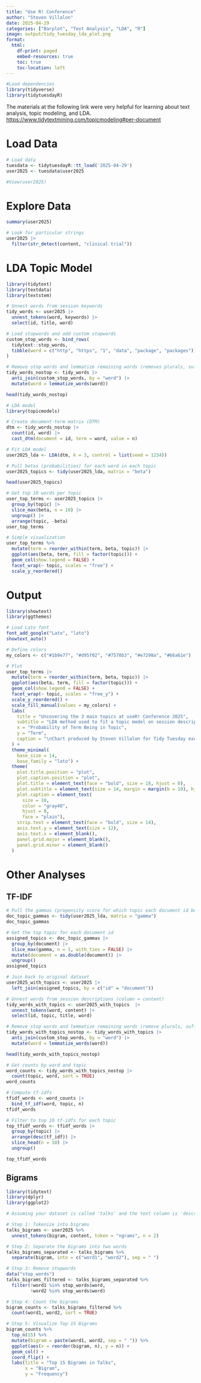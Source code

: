 ```yaml
---
title: "Use R! Conference"
author: "Steven Villalon"
date: 2025-04-29
categories: ["Barplot", "Text Analysis", "LDA", "R"]
image: output/tidy_tuesday_lda_plot.png
format:
  html:
    df-print: paged
    embed-resources: true
    toc: true
    toc-location: left
---
```


```r
#Load dependencies
library(tidyverse)
library(tidytuesdayR)
```

The materials at the following link were very helpful for learning about text analysis, topic modeling, and LDA. <https://www.tidytextmining.com/topicmodeling#per-document>

# Load Data

```r
# Load data
tuesdata <- tidytuesdayR::tt_load('2025-04-29')
user2025 <- tuesdata$user2025

#View(user2025)
```

# Explore Data

```r
summary(user2025)
```

```r
# Look for particular strings
user2025 |> 
  filter(str_detect(content, "clinical trial"))
```

# LDA Topic Model

```r
library(tidytext)
library(textdata)
library(textstem)

# Unnest words from session keywords
tidy_words <- user2025 |>  
  unnest_tokens(word, keywords) |>  
  select(id, title, word)

# Load stopwords and add custom stopwords
custom_stop_words <- bind_rows(
  tidytext::stop_words,
  tibble(word = c("http", "https", "1", "data", "package", "packages"))
)

# Remove stop words and lemmatize remaining words (removes plurals, suffixes, etc)
tidy_words_nostop <- tidy_words |>
  anti_join(custom_stop_words, by = "word") |> 
  mutate(word = lemmatize_words(word))

head(tidy_words_nostop)
```

```r
# LDA model
library(topicmodels)

# Create document-term matrix (DTM)
dtm <- tidy_words_nostop |> 
  count(id, word) |>
  cast_dtm(document = id, term = word, value = n)

# Fit LDA model
user2025_lda <- LDA(dtm, k = 3, control = list(seed = 1234))

# Pull betas (probabilities) for each word in each topic
user2025_topics <- tidy(user2025_lda, matrix = "beta")

head(user2025_topics)
```

```r
# Get top 10 words per topic
user_top_terms <- user2025_topics |> 
  group_by(topic) |> 
  slice_max(beta, n = 10) |>  
  ungroup() |> 
  arrange(topic, -beta)
user_top_terms

# Simple visualization
user_top_terms %>%
  mutate(term = reorder_within(term, beta, topic)) |> 
  ggplot(aes(beta, term, fill = factor(topic))) +
  geom_col(show.legend = FALSE) +
  facet_wrap(~ topic, scales = "free") +
  scale_y_reordered()
```

# Output

```r
library(showtext)
library(ggthemes)

# Load Lato font
font_add_google("Lato", "lato")
showtext_auto()

# Define colors
my_colors <- c("#1b9e77", "#d95f02", "#7570b3", "#e7298a", "#66a61e")

# Plot
user_top_terms |> 
  mutate(term = reorder_within(term, beta, topic)) |> 
  ggplot(aes(beta, term, fill = factor(topic))) +
  geom_col(show.legend = FALSE) +
  facet_wrap(~ topic, scales = "free_y") +
  scale_y_reordered() +
  scale_fill_manual(values = my_colors) +
  labs(
    title = "Uncovering the 3 main topics at useR! Conference 2025",
    subtitle = "LDA method used to fit a topic model on session descriptions.",
    x = "Probability of Term Being in Topic",
    y = "Term",
    caption = "\nChart produced by Steven Villalon for Tidy Tuesday exercise on April 29, 2025"
  ) +
  theme_minimal(
    base_size = 14, 
    base_family = "lato") +
  theme(
    plot.title.position = "plot",
    plot.caption.position = "plot",
    plot.title = element_text(face = "bold", size = 18, hjust = 0),
    plot.subtitle = element_text(size = 14, margin = margin(b = 10), hjust = 0),
    plot.caption = element_text(
      size = 10,
      color = "gray40",
      hjust = 0,
      face = "plain"),
    strip.text = element_text(face = "bold", size = 14),
    axis.text.y = element_text(size = 12),
    axis.text.x = element_blank(),
    panel.grid.major = element_blank(),
    panel.grid.minor = element_blank()
  )
```

# Other Analyses

## TF-IDF

```r
# Pull the gammas (propensity score for which topic each document id belongs to)
doc_topic_gammas <- tidy(user2025_lda, matrix = "gamma")
doc_topic_gammas

# Get the top topic for each document id
assigned_topics <- doc_topic_gammas |> 
  group_by(document) |> 
  slice_max(gamma, n = 1, with_ties = FALSE) |> 
  mutate(document = as.double(document)) |> 
  ungroup()
assigned_topics

# Join back to original dataset
user2025_with_topics <- user2025 |> 
  left_join(assigned_topics, by = c("id" = "document"))
```

```r
# Unnest words from session descriptions (column = content)
tidy_words_with_topics <- user2025_with_topics  |>  
  unnest_tokens(word, content) |> 
  select(id, topic, title, word)

# Remove stop words and lemmatize remaining words (remove plurals, suffixes, etc)
tidy_words_with_topics_nostop <- tidy_words_with_topics |>
  anti_join(custom_stop_words, by = "word") |> 
  mutate(word = lemmatize_words(word))

head(tidy_words_with_topics_nostop)
```

```r
# Get counts by word and topic
word_counts <- tidy_words_with_topics_nostop |> 
  count(topic, word, sort = TRUE)
word_counts

# Compute tf-idfs
tfidf_words <- word_counts |> 
  bind_tf_idf(word, topic, n)
tfidf_words

# Filter to top 10 tf-idfs for each topic
top_tfidf_words <- tfidf_words |> 
  group_by(topic) |> 
  arrange(desc(tf_idf)) |> 
  slice_head(n = 10) |> 
  ungroup()

top_tfidf_words
```

## Bigrams

```r
library(tidytext)
library(dplyr)
library(ggplot2)

# Assuming your dataset is called 'talks' and the text column is 'description'

# Step 1: Tokenize into bigrams
talks_bigrams <- user2025 %>%
  unnest_tokens(bigram, content, token = "ngrams", n = 2)

# Step 2: Separate the bigrams into two words
talks_bigrams_separated <- talks_bigrams %>%
  separate(bigram, into = c("word1", "word2"), sep = " ")

# Step 3: Remove stopwords
data("stop_words")
talks_bigrams_filtered <- talks_bigrams_separated %>%
  filter(!word1 %in% stop_words$word,
         !word2 %in% stop_words$word)

# Step 4: Count the bigrams
bigram_counts <- talks_bigrams_filtered %>%
  count(word1, word2, sort = TRUE)

# Step 5: Visualize Top 15 Bigrams
bigram_counts %>%
  top_n(15) %>%
  mutate(bigram = paste(word1, word2, sep = " ")) %>%
  ggplot(aes(x = reorder(bigram, n), y = n)) +
  geom_col() +
  coord_flip() +
  labs(title = "Top 15 Bigrams in Talks",
       x = "Bigram",
       y = "Frequency")
```
